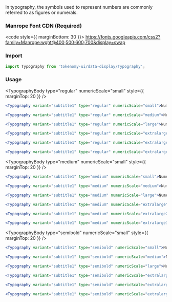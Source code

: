 
<Title>Numeric</Title>
<Subtitle>In typography, the symbols used to represent numbers are commonly referred to as figures or numerals.</Subtitle>

### Manrope Font CDN (Required)

<code style={{ marginBottom: 30 }}>
  https://fonts.googleapis.com/css2?family=Manrope:wght@400;500;600;700&display=swap
</code>

### Import

```jsx
import Typography from 'tokenomy-ui/data-display/Typography';
```

### Usage

<TabsState initial="regular">
  <div id="regular" title="Regular"><div>

<TypographyBody type="regular" numericScale="small" style={{ marginTop: 20 }} />

```jsx
<Typography variant="subtitle1" type="regular" numericScale="small">Numeric</Typography>
```

<TypographyBody type="regular" numericScale="medium" />

```jsx
<Typography variant="subtitle1" type="regular" numericScale="medium">Numeric</Typography>
```

<TypographyBody type="regular" numericScale="large" />

```jsx
<Typography variant="subtitle1" type="regular" numericScale="large">Numeric</Typography>
```

<TypographyBody type="regular" numericScale="extralarge" />

```jsx
<Typography variant="subtitle1" type="regular" numericScale="extralarge">Numeric</Typography>
```

<TypographyBody type="regular" numericScale="extralarge2x" />

```jsx
<Typography variant="subtitle1" type="regular" numericScale="extralarge2x">Numeric</Typography>
```

<TypographyBody type="regular" numericScale="extralarge3x" />

```jsx
<Typography variant="subtitle1" type="regular" numericScale="extralarge3x">Numeric</Typography>
```

  </div></div>
  <div id="medium" title="Medium"><div>

<TypographyBody type="medium" numericScale="small" style={{ marginTop: 20 }} />

```jsx
<Typography variant="subtitle1" type="medium" numericScale="small">Numeric</Typography>
```

<TypographyBody type="medium" numericScale="medium" />

```jsx
<Typography variant="subtitle1" type="medium" numericScale="medium">Numeric</Typography>
```

<TypographyBody type="medium" numericScale="large" />

```jsx
<Typography variant="subtitle1" type="medium" numericScale="large">Numeric</Typography>
```

<TypographyBody type="medium" numericScale="extralarge" />

```jsx
<Typography variant="subtitle1" type="medium" numericScale="extralarge">Numeric</Typography>
```

<TypographyBody type="medium" numericScale="extralarge2x" />

```jsx
<Typography variant="subtitle1" type="medium" numericScale="extralarge2x">Numeric</Typography>
```

<TypographyBody type="medium" numericScale="extralarge3x" />

```jsx
<Typography variant="subtitle1" type="medium" numericScale="extralarge3x">Numeric</Typography>
```

  </div></div>  
  <div id="semibold" title="Semibold"><div>

<TypographyBody type="semibold" numericScale="small" style={{ marginTop: 20 }} />

```jsx
<Typography variant="subtitle1" type="semibold" numericScale="small">Numeric</Typography>
```

<TypographyBody type="semibold" numericScale="medium" />

```jsx
<Typography variant="subtitle1" type="semibold" numericScale="medium">Numeric</Typography>
```

<TypographyBody type="semibold" numericScale="large" />

```jsx
<Typography variant="subtitle1" type="semibold" numericScale="large">Numeric</Typography>
```

<TypographyBody type="semibold" numericScale="extralarge" />

```jsx
<Typography variant="subtitle1" type="semibold" numericScale="extralarge">Numeric</Typography>
```

<TypographyBody type="semibold" numericScale="extralarge2x" />

```jsx
<Typography variant="subtitle1" type="semibold" numericScale="extralarge2x">Numeric</Typography>
```

<TypographyBody type="semibold" numericScale="extralarge3x" />

```jsx
<Typography variant="subtitle1" type="semibold" numericScale="extralarge3x">Numeric</Typography>
```

  </div></div>  
</TabsState>
